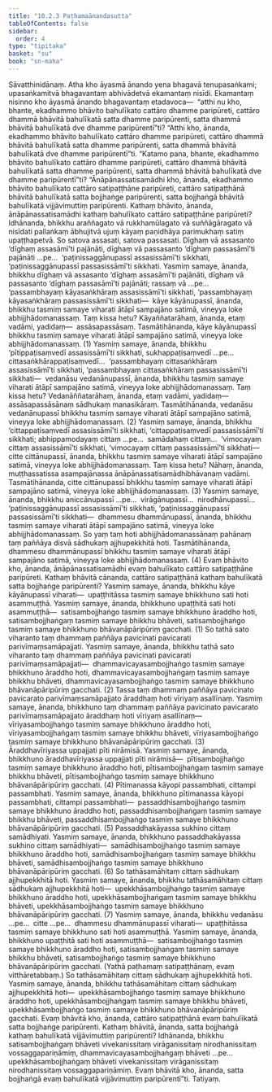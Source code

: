 ```yaml
---
title: "10.2.3 Paṭhamaānandasutta"
tableOfContents: false
sidebar:
  order: 4
type: "tipitaka"
basket: "su"
book: "sn-maha"
---
```



<DynamicBreadcrumb />

<Division number="989" book="sn-maha">

<Paragraph number="1733" book="sn-maha">
Sāvatthinidānaṃ. Atha kho āyasmā ānando yena bhagavā tenupasaṅkami; upasaṅkamitvā bhagavantaṃ abhivādetvā ekamantaṃ nisīdi. Ekamantaṃ nisinno kho āyasmā ānando bhagavantaṃ etadavoca—  “atthi nu kho, bhante, ekadhammo bhāvito bahulīkato cattāro dhamme paripūreti, cattāro dhammā bhāvitā bahulīkatā satta dhamme paripūrenti, satta dhammā bhāvitā bahulīkatā dve dhamme paripūrentī”ti?
</Paragraph>

<Paragraph number="1734" book="sn-maha">
“Atthi kho, ānanda, ekadhammo bhāvito bahulīkato cattāro dhamme paripūreti, cattāro dhammā bhāvitā bahulīkatā satta dhamme paripūrenti, satta dhammā bhāvitā bahulīkatā dve dhamme paripūrentī”ti.
</Paragraph>

<Paragraph number="1735" book="sn-maha">
“Katamo pana, bhante, ekadhammo bhāvito bahulīkato cattāro dhamme paripūreti, cattāro dhammā bhāvitā bahulīkatā satta dhamme paripūrenti, satta dhammā bhāvitā bahulīkatā dve dhamme paripūrentī”ti? “Ānāpānassatisamādhi kho, ānanda, ekadhammo bhāvito bahulīkato cattāro satipaṭṭhāne paripūreti, cattāro satipaṭṭhānā bhāvitā bahulīkatā satta bojjhaṅge paripūrenti, satta bojjhaṅgā bhāvitā bahulīkatā vijjāvimuttiṃ paripūrenti.
</Paragraph>

<Paragraph number="1736" book="sn-maha">
Kathaṃ bhāvito, ānanda, ānāpānassatisamādhi kathaṃ bahulīkato cattāro satipaṭṭhāne paripūreti? Idhānanda, bhikkhu araññagato vā rukkhamūlagato vā suññāgāragato vā nisīdati pallaṅkaṃ ābhujitvā ujuṃ kāyaṃ paṇidhāya parimukhaṃ satiṃ upaṭṭhapetvā. So satova assasati, satova passasati. Dīghaṃ vā assasanto ‘dīghaṃ assasāmī’ti pajānāti, dīghaṃ vā passasanto ‘dīghaṃ passasāmī’ti pajānāti …pe…  ‘paṭinissaggānupassī assasissāmī’ti sikkhati, ‘paṭinissaggānupassī passasissāmī’ti sikkhati.
</Paragraph>

<Paragraph number="1737" book="sn-maha">
Yasmiṃ samaye, ānanda, bhikkhu dīghaṃ vā assasanto ‘dīghaṃ assasāmī’ti pajānāti, dīghaṃ vā passasanto ‘dīghaṃ passasāmī’ti pajānāti; rassaṃ vā …pe…  ‘passambhayaṃ kāyasaṅkhāraṃ assasissāmī’ti sikkhati, ‘passambhayaṃ kāyasaṅkhāraṃ passasissāmī’ti sikkhati—  kāye kāyānupassī, ānanda, bhikkhu tasmiṃ samaye viharati ātāpī sampajāno satimā, vineyya loke abhijjhādomanassaṃ. Taṃ kissa hetu? Kāyaññatarāhaṃ, ānanda, etaṃ vadāmi, yadidaṃ—  assāsapassāsaṃ. Tasmātihānanda, kāye kāyānupassī bhikkhu tasmiṃ samaye viharati ātāpī sampajāno satimā, vineyya loke abhijjhādomanassaṃ. (1)
</Paragraph>

<Paragraph number="1738" book="sn-maha">
Yasmiṃ samaye, ānanda, bhikkhu ‘pītippaṭisaṃvedī assasissāmī’ti sikkhati, sukhappaṭisaṃvedī …pe…  cittasaṅkhārappaṭisaṃvedī…  ‘passambhayaṃ cittasaṅkhāraṃ assasissāmī’ti sikkhati, ‘passambhayaṃ cittasaṅkhāraṃ passasissāmī’ti sikkhati—  vedanāsu vedanānupassī, ānanda, bhikkhu tasmiṃ samaye viharati ātāpī sampajāno satimā, vineyya loke abhijjhādomanassaṃ. Taṃ kissa hetu? Vedanāññatarāhaṃ, ānanda, etaṃ vadāmi, yadidaṃ—  assāsapassāsānaṃ sādhukaṃ manasikāraṃ. Tasmātihānanda, vedanāsu vedanānupassī bhikkhu tasmiṃ samaye viharati ātāpī sampajāno satimā, vineyya loke abhijjhādomanassaṃ. (2)
</Paragraph>

<Paragraph number="1739" book="sn-maha">
Yasmiṃ samaye, ānanda, bhikkhu ‘cittappaṭisaṃvedī assasissāmī’ti sikkhati, ‘cittappaṭisaṃvedī passasissāmī’ti sikkhati; abhippamodayaṃ cittaṃ …pe…  samādahaṃ cittaṃ…  ‘vimocayaṃ cittaṃ assasissāmī’ti sikkhati, ‘vimocayaṃ cittaṃ passasissāmī’ti sikkhati—  citte cittānupassī, ānanda, bhikkhu tasmiṃ samaye viharati ātāpī sampajāno satimā, vineyya loke abhijjhādomanassaṃ. Taṃ kissa hetu? Nāhaṃ, ānanda, muṭṭhassatissa asampajānassa ānāpānassatisamādhibhāvanaṃ vadāmi. Tasmātihānanda, citte cittānupassī bhikkhu tasmiṃ samaye viharati ātāpī sampajāno satimā, vineyya loke abhijjhādomanassaṃ. (3)
</Paragraph>

<Paragraph number="1740" book="sn-maha">
Yasmiṃ samaye, ānanda, bhikkhu aniccānupassī …pe…  virāgānupassī…  nirodhānupassī…  ‘paṭinissaggānupassī assasissāmī’ti sikkhati, ‘paṭinissaggānupassī passasissāmī’ti sikkhati—  dhammesu dhammānupassī, ānanda, bhikkhu tasmiṃ samaye viharati ātāpī sampajāno satimā, vineyya loke abhijjhādomanassaṃ. So yaṃ taṃ hoti abhijjhādomanassānaṃ pahānaṃ taṃ paññāya disvā sādhukaṃ ajjhupekkhitā hoti. Tasmātihānanda, dhammesu dhammānupassī bhikkhu tasmiṃ samaye viharati ātāpī sampajāno satimā, vineyya loke abhijjhādomanassaṃ. (4)
</Paragraph>

<Paragraph number="1741" book="sn-maha">
Evaṃ bhāvito kho, ānanda, ānāpānassatisamādhi evaṃ bahulīkato cattāro satipaṭṭhāne paripūreti.
</Paragraph>

<Paragraph number="1742" book="sn-maha">
Kathaṃ bhāvitā cānanda, cattāro satipaṭṭhānā kathaṃ bahulīkatā satta bojjhaṅge paripūrenti? Yasmiṃ samaye, ānanda, bhikkhu kāye kāyānupassī viharati—  upaṭṭhitāssa tasmiṃ samaye bhikkhuno sati hoti asammuṭṭhā. Yasmiṃ samaye, ānanda, bhikkhuno upaṭṭhitā sati hoti asammuṭṭhā—  satisambojjhaṅgo tasmiṃ samaye bhikkhuno āraddho hoti, satisambojjhaṅgaṃ tasmiṃ samaye bhikkhu bhāveti, satisambojjhaṅgo tasmiṃ samaye bhikkhuno bhāvanāpāripūriṃ gacchati. (1)
</Paragraph>

<Paragraph number="1743" book="sn-maha">
So tathā sato viharanto taṃ dhammaṃ paññāya pavicinati pavicarati parivīmaṃsamāpajjati. Yasmiṃ samaye, ānanda, bhikkhu tathā sato viharanto taṃ dhammaṃ paññāya pavicinati pavicarati parivīmaṃsamāpajjati—  dhammavicayasambojjhaṅgo tasmiṃ samaye bhikkhuno āraddho hoti, dhammavicayasambojjhaṅgaṃ tasmiṃ samaye bhikkhu bhāveti, dhammavicayasambojjhaṅgo tasmiṃ samaye bhikkhuno bhāvanāpāripūriṃ gacchati. (2)
</Paragraph>

<Paragraph number="1744" book="sn-maha">
Tassa taṃ dhammaṃ paññāya pavicinato pavicarato parivīmaṃsamāpajjato āraddhaṃ hoti vīriyaṃ asallīnaṃ. Yasmiṃ samaye, ānanda, bhikkhuno taṃ dhammaṃ paññāya pavicinato pavicarato parivīmaṃsamāpajjato āraddhaṃ hoti vīriyaṃ asallīnaṃ—  vīriyasambojjhaṅgo tasmiṃ samaye bhikkhuno āraddho hoti, vīriyasambojjhaṅgaṃ tasmiṃ samaye bhikkhu bhāveti, vīriyasambojjhaṅgo tasmiṃ samaye bhikkhuno bhāvanāpāripūriṃ gacchati. (3)
</Paragraph>

<Paragraph number="1745" book="sn-maha">
Āraddhavīriyassa uppajjati pīti nirāmisā. Yasmiṃ samaye, ānanda, bhikkhuno āraddhavīriyassa uppajjati pīti nirāmisā—  pītisambojjhaṅgo tasmiṃ samaye bhikkhuno āraddho hoti, pītisambojjhaṅgaṃ tasmiṃ samaye bhikkhu bhāveti, pītisambojjhaṅgo tasmiṃ samaye bhikkhuno bhāvanāpāripūriṃ gacchati. (4)
</Paragraph>

<Paragraph number="1746" book="sn-maha">
Pītimanassa kāyopi passambhati, cittampi passambhati. Yasmiṃ samaye, ānanda, bhikkhuno pītimanassa kāyopi passambhati, cittampi passambhati—  passaddhisambojjhaṅgo tasmiṃ samaye bhikkhuno āraddho hoti, passaddhisambojjhaṅgaṃ tasmiṃ samaye bhikkhu bhāveti, passaddhisambojjhaṅgo tasmiṃ samaye bhikkhuno bhāvanāpāripūriṃ gacchati. (5)
</Paragraph>

<Paragraph number="1747" book="sn-maha">
Passaddhakāyassa sukhino cittaṃ samādhiyati. Yasmiṃ samaye, ānanda, bhikkhuno passaddhakāyassa sukhino cittaṃ samādhiyati—  samādhisambojjhaṅgo tasmiṃ samaye bhikkhuno āraddho hoti, samādhisambojjhaṅgaṃ tasmiṃ samaye bhikkhu bhāveti, samādhisambojjhaṅgo tasmiṃ samaye bhikkhuno bhāvanāpāripūriṃ gacchati. (6)
</Paragraph>

<Paragraph number="1748" book="sn-maha">
So tathāsamāhitaṃ cittaṃ sādhukaṃ ajjhupekkhitā hoti. Yasmiṃ samaye, ānanda, bhikkhu tathāsamāhitaṃ cittaṃ sādhukaṃ ajjhupekkhitā hoti—  upekkhāsambojjhaṅgo tasmiṃ samaye bhikkhuno āraddho hoti, upekkhāsambojjhaṅgaṃ tasmiṃ samaye bhikkhu bhāveti, upekkhāsambojjhaṅgo tasmiṃ samaye bhikkhuno bhāvanāpāripūriṃ gacchati. (7)
</Paragraph>

<Paragraph number="1749" book="sn-maha">
Yasmiṃ samaye, ānanda, bhikkhu vedanāsu …pe…  citte …pe…  dhammesu dhammānupassī viharati—  upaṭṭhitāssa tasmiṃ samaye bhikkhuno sati hoti asammuṭṭhā. Yasmiṃ samaye, ānanda, bhikkhuno upaṭṭhitā sati hoti asammuṭṭhā—  satisambojjhaṅgo tasmiṃ samaye bhikkhuno āraddho hoti, satisambojjhaṅgaṃ tasmiṃ samaye bhikkhu bhāveti, satisambojjhaṅgo tasmiṃ samaye bhikkhuno bhāvanāpāripūriṃ gacchati. (Yathā paṭhamaṃ satipaṭṭhānaṃ, evaṃ vitthāretabbaṃ.)
</Paragraph>

<Paragraph number="1750" book="sn-maha">
So tathāsamāhitaṃ cittaṃ sādhukaṃ ajjhupekkhitā hoti. Yasmiṃ samaye, ānanda, bhikkhu tathāsamāhitaṃ cittaṃ sādhukaṃ ajjhupekkhitā hoti—  upekkhāsambojjhaṅgo tasmiṃ samaye bhikkhuno āraddho hoti, upekkhāsambojjhaṅgaṃ tasmiṃ samaye bhikkhu bhāveti, upekkhāsambojjhaṅgo tasmiṃ samaye bhikkhuno bhāvanāpāripūriṃ gacchati. Evaṃ bhāvitā kho, ānanda, cattāro satipaṭṭhānā evaṃ bahulīkatā satta bojjhaṅge paripūrenti.
</Paragraph>

<Paragraph number="1751" book="sn-maha">
Kathaṃ bhāvitā, ānanda, satta bojjhaṅgā kathaṃ bahulīkatā vijjāvimuttiṃ paripūrenti? Idhānanda, bhikkhu satisambojjhaṅgaṃ bhāveti vivekanissitaṃ virāganissitaṃ nirodhanissitaṃ vossaggapariṇāmiṃ, dhammavicayasambojjhaṅgaṃ bhāveti …pe…  upekkhāsambojjhaṅgaṃ bhāveti vivekanissitaṃ virāganissitaṃ nirodhanissitaṃ vossaggapariṇāmiṃ. Evaṃ bhāvitā kho, ānanda, satta bojjhaṅgā evaṃ bahulīkatā vijjāvimuttiṃ paripūrentī”ti.

</Paragraph>
</Division>

<Paragraph number="1752" type="center" book="sn-maha">
Tatiyaṃ.
</Paragraph>